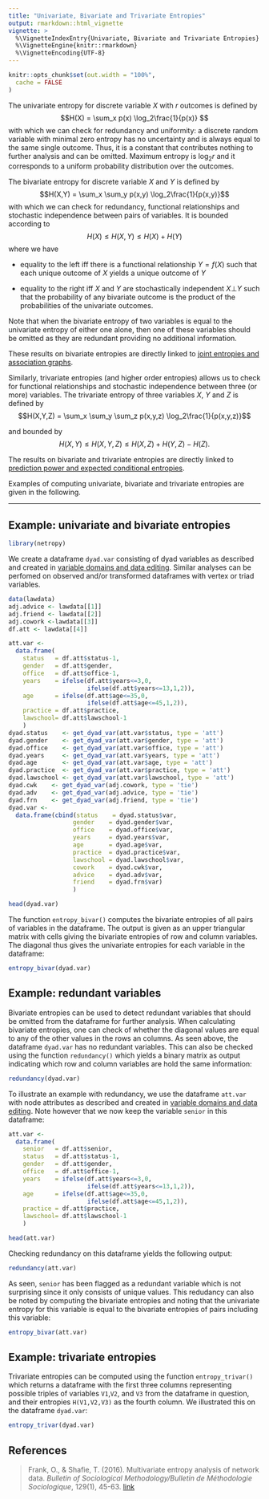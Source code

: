 ```yaml
---
title: "Univariate, Bivariate and Trivariate Entropies"
output: rmarkdown::html_vignette
vignette: >
  %\VignetteIndexEntry{Univariate, Bivariate and Trivariate Entropies}
  %\VignetteEngine{knitr::rmarkdown}
  %\VignetteEncoding{UTF-8}
---
```


```r
knitr::opts_chunk$set(out.width = "100%",
  cache = FALSE
)
```
The univariate entropy for discrete variable $X$ with $r$ outcomes is defined by
$$H(X) = \sum_x p(x) \log_2\frac{1}{p(x)} $$
with which we can check for redundancy and uniformity: a discrete random variable with minimal zero entropy has no uncertainty and is always equal to the same single outcome. Thus, it is a constant that contributes nothing to further analysis and can be omitted. Maximum entropy is $\log_2r$ and it corresponds to a uniform probability distribution over the outcomes.

The bivariate entropy for discrete variable $X$ and $Y$ is defined by
$$H(X,Y) = \sum_x \sum_y p(x,y) \log_2\frac{1}{p(x,y)}$$
with which we can check for redundancy, functional relationships and stochastic independence between pairs of variables. It is bounded according to 
$$H(X) \leq H(X,Y) \leq H(X)+H(Y)$$
where we have 

- equality to the left iff there is a functional relationship $Y = f(X)$ such that each unique outcome of $X$ yields a unique outcome of $Y$

- equality to the right iff $X$ and $Y$ are stochastically independent  $X\bot Y$ such that the probability of any bivariate outcome is the product of the probabilities of the univariate outcomes.

Note that when the bivariate entropy of two variables is equal to the univariate entropy of either one alone, then one of these variables should be omitted as they are redundant providing no additional information.

These results on bivariate entropies are directly linked to [joint entropies and association graphs](joint_entropies.html). 

Similarly, trivariate entropies (and higher order entropies) allows us to check for functional relationships and stochastic independence between three (or more) variables. The trivariate entropy of three variables $X$, $Y$ and $Z$ is defined by
$$H(X,Y,Z) = \sum_x \sum_y \sum_z p(x,y,z) \log_2\frac{1}{p(x,y,z)}$$

and bounded by
$$ H(X,Y) \leq H(X,Y,Z) \leq H(X,Z) + H(Y,Z) - H(Z). $$

The results on bivariate and trivariate entropies are directly linked to [prediction power and expected conditional entropies](prediction_power.html).

Examples of computing univariate, bivariate and trivariate entropies are given in the following. 

________________________________________________________________________________

## Example: univariate and bivariate entropies
```r
library(netropy)
```

We create a dataframe `dyad.var` consisting of dyad variables as described and created in [variable domains and data editing](variable_domains.html). Similar analyses can be perfomed on observed and/or transformed dataframes with vertex or triad variables.

```r
data(lawdata) 
adj.advice <- lawdata[[1]]
adj.friend <- lawdata[[2]]
adj.cowork <-lawdata[[3]]
df.att <- lawdata[[4]]
```
```r
att.var <-
  data.frame(
    status   = df.att$status-1,
    gender   = df.att$gender,
    office   = df.att$office-1,
    years    = ifelse(df.att$years<=3,0,
                      ifelse(df.att$years<=13,1,2)),
    age      = ifelse(df.att$age<=35,0,
                      ifelse(df.att$age<=45,1,2)),
    practice = df.att$practice,
    lawschool= df.att$lawschool-1
    )
dyad.status    <- get_dyad_var(att.var$status, type = 'att')
dyad.gender    <- get_dyad_var(att.var$gender, type = 'att')
dyad.office    <- get_dyad_var(att.var$office, type = 'att')
dyad.years     <- get_dyad_var(att.var$years, type = 'att')
dyad.age       <- get_dyad_var(att.var$age, type = 'att')
dyad.practice  <- get_dyad_var(att.var$practice, type = 'att')
dyad.lawschool <- get_dyad_var(att.var$lawschool, type = 'att')
dyad.cwk    <- get_dyad_var(adj.cowork, type = 'tie')
dyad.adv    <- get_dyad_var(adj.advice, type = 'tie')
dyad.frn    <- get_dyad_var(adj.friend, type = 'tie')
dyad.var <-
  data.frame(cbind(status    = dyad.status$var,
                  gender    = dyad.gender$var,
                  office    = dyad.office$var,
                  years     = dyad.years$var,
                  age       = dyad.age$var,
                  practice  = dyad.practice$var,
                  lawschool = dyad.lawschool$var,
                  cowork    = dyad.cwk$var,
                  advice    = dyad.adv$var,
                  friend    = dyad.frn$var)
                  )
```
```r
head(dyad.var)
```

The function `entropy_bivar()` computes the bivariate entropies of all pairs of variables in the dataframe. The output is given as an upper triangular matrix with cells giving the bivariate entropies of row and column variables. The diagonal thus gives the univariate entropies for each variable in the dataframe:
```r
entropy_bivar(dyad.var)
```
## Example: redundant variables
Bivariate entropies can be used to detect redundant variables that should be omitted from the dataframe for further analysis. When calculating bivariate entropies, one can check of whether the diagonal values are equal to any of the other values in the rows an columns. As seen above, the dataframe `dyad.var`  has no redundant variables. This can also be checked using the function `redundancy()` which yields  a binary matrix as output indicating which row and column variables are hold the same information:
```r
redundancy(dyad.var)
```
To illustrate an example with redundancy, we use the dataframe `att.var` with node attributes as described and created in [variable domains and data editing](variable_domains.html). Note however that we now keep the variable `senior` in this dataframe:

```r
att.var <-
  data.frame(
    senior   = df.att$senior,
    status   = df.att$status-1,
    gender   = df.att$gender,
    office   = df.att$office-1,
    years    = ifelse(df.att$years<=3,0,
                      ifelse(df.att$years<=13,1,2)),
    age      = ifelse(df.att$age<=35,0,
                      ifelse(df.att$age<=45,1,2)),
    practice = df.att$practice,
    lawschool= df.att$lawschool-1
    )
```

```r
head(att.var)
```
Checking redundancy on this dataframe yields the following output:
```r
redundancy(att.var)
```
As seen,  `senior` has been flagged as a redundant variable which is not surprising since it only consists of unique values. This redudancy can also be noted by computing the bivariate entropies and noting that the univariate entropy for this variable is equal to the bivariate entropies of pairs including this variable:
```r
entropy_bivar(att.var)
```
## Example: trivariate entropies
Trivariate entropies can be computed using the function `entropy_trivar()` which returns a dataframe with the first three columns representing possible triples of variables `V1`,`V2`, and `V3` from the dataframe in question, and their entropies `H(V1,V2,V3)` as the fourth column. We illustrated this on the dataframe `dyad.var`:
```r
entropy_trivar(dyad.var)
```


## References
> Frank, O., & Shafie, T. (2016). Multivariate entropy analysis of network data.
*Bulletin of Sociological Methodology/Bulletin de Méthodologie Sociologique*, 129(1), 45-63. [link](https://doi.org/10.1177%2F0759106315615511)



